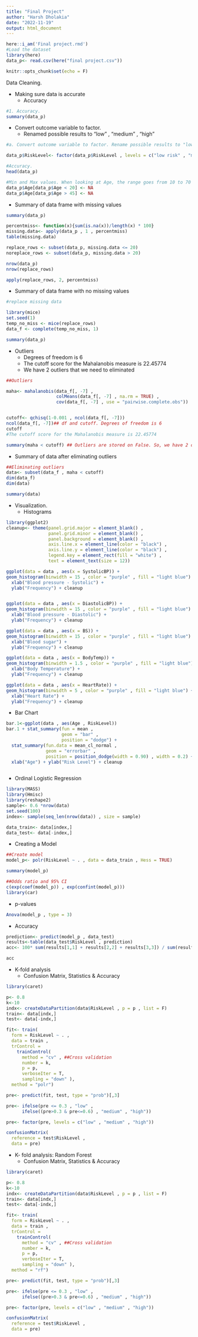 ---
title: "Final Project"
author: "Harsh Dholakia"
date: "2022-11-19"
output: html_document
---


```{r echo = F, message = F}
here::i_am('Final project.rmd')
#Load the dataset
library(here)
data_p<- read.csv(here("final project.csv"))

knitr::opts_chunk$set(echo = F)
```

Data Cleaning.

* Making sure data is accurate
  * Accuracy
  
```{r}
#1. Accuracy. 
summary(data_p)
```

* Convert outcome variable to factor. 
  * Renamed possible results to "low" , "medium" , "high"
  
```{r include=FALSE}
#a. Convert outcome variable to factor. Rename possible results to "low" , "medium" , "high"

data_p$RiskLevel<- factor(data_p$RiskLevel , levels = c("low risk" , "mid risk" , "high risk") , labels = c("low" , "medium", "high"))
```

```{r}
#Accuracy. 
head(data_p)
```

```{r include=FALSE}
#Min and Max values. When looking at Age, the range goes from 10 to 70 which does not make sense. Based on previous studies, researches agreed that for this study the range will be 20 to 45 years old.
data_p$Age[data_p$Age < 20] <- NA
data_p$Age[data_p$Age > 45] <- NA
```

* Summary of data frame with missing values

```{r}
summary(data_p)
```

```{r include=FALSE}
percentmiss<- function(x){sum(is.na(x))/length(x) * 100}
missing.data<- apply(data_p , 1 , percentmiss)
table(missing.data)

replace_rows <- subset(data_p, missing.data <= 20) 
noreplace_rows <- subset(data_p, missing.data > 20)

nrow(data_p)
nrow(replace_rows)

apply(replace_rows, 2, percentmiss)
```

* Summary of data frame with no missing values

```{r include=FALSE}
#replace missing data

library(mice)
set.seed(1)
temp_no_miss <- mice(replace_rows)
data_f <- complete(temp_no_miss, 1)
```

```{r}
summary(data_p)
```

* Outliers
  * Degrees of freedom is 6
  * The cutoff score for the Mahalanobis measure is 22.45774
  * We have 2 outliers that we need to eliminated
  
```{r include=FALSE}
##Outliers

maha<- mahalanobis(data_f[, -7] , 
                   colMeans(data_f[, -7] , na.rm = TRUE) ,
                   cov(data_f[, -7] , use = "pairwise.complete.obs"))


cutoff<- qchisq(1-0.001 , ncol(data_f[, -7]))
ncol(data_f[, -7])## df and cutoff. Degrees of freedom is 6
cutoff
#The cutoff score for the Mahalanobis measure is 22.45774

summary(maha < cutoff) ## Outliers are stored on False. So, we have 2 outliers that we need to eliminate
```

  * Summary of data after eliminating outliers

```{r include=FALSE}
##Eliminating outliers
data<- subset(data_f , maha < cutoff)
dim(data_f)
dim(data)
```

```{r}
summary(data)

```


* Visualization. 
  * Histograms
  
```{r}
library(ggplot2)
cleanup<- theme(panel.grid.major = element_blank() , 
                panel.grid.minor = element_blank() , 
                panel.background = element_blank() , 
                axis.line.x = element_line(color = "black") , 
                axis.line.y = element_line(color = "black") , 
                legend.key = element_rect(fill = "white") , 
                text = element_text(size = 12))

ggplot(data = data , aes(x = SystolicBP)) +
geom_histogram(binwidth = 15 , color = "purple" , fill = "light blue") + 
  xlab("Blood pressure - Systolic") +
  ylab("Frequency") + cleanup


ggplot(data = data , aes(x = DiastolicBP)) +
geom_histogram(binwidth = 15 , color = "purple" , fill = "light blue") + 
  xlab("Blood pressure - Diastolic") +
  ylab("Frequency") + cleanup

ggplot(data = data , aes(x = BS)) +
geom_histogram(binwidth = 15 , color = "purple" , fill = "light blue") + 
  xlab("Blood sugar") +
  ylab("Frequency") + cleanup

ggplot(data = data , aes(x = BodyTemp)) +
geom_histogram(binwidth = 1.5 , color = "purple" , fill = "light blue") + 
  xlab("Body Temperature") +
  ylab("Frequency") + cleanup

ggplot(data = data , aes(x = HeartRate)) +
geom_histogram(binwidth = 5 , color = "purple" , fill = "light blue") + 
  xlab("Heart Rate") +
  ylab("Frequency") + cleanup

```

  * Bar Chart
  
```{r}
bar.1<-ggplot(data , aes(Age , RiskLevel))
bar.1 + stat_summary(fun = mean , 
                     geom = "bar" , 
                     position = "dodge") +
  stat_summary(fun.data = mean_cl_normal , 
               geom = "errorbar" , 
               position = position_dodge(width = 0.90) , width = 0.2) +
  xlab("Age") + ylab("Risk Level") + cleanup



```

* Ordinal Logistic Regression

```{r include=FALSE}
library(MASS)
library(Hmisc)
library(reshape2)
sample<- 0.6 *nrow(data)
set.seed(100)
index<- sample(seq_len(nrow(data)) , size = sample)

data_train<- data[index,]
data_test<- data[-index,]
```

  * Creating a Model
  
```{r include=FALSE}
##Create model
model_p<- polr(RiskLevel ~ . , data = data_train , Hess = TRUE)
```

```{r}
summary(model_p)
```

```{r include=FALSE}
##Odds ratio and 95% CI
c(exp(coef(model_p)) , exp(confint(model_p)))
library(car)
```
    
  * p-values
 
```{r}
Anova(model_p , type = 3)
```
  * Accuracy
 
```{r include=FALSE}
prediction<- predict(model_p , data_test)
results<-table(data_test$RiskLevel , prediction)
acc<- 100* sum(results[1,1] + results[2,2] + results[3,3]) / sum(results)
```

```{r}
acc
```

* K-fold analysis
  * Confusion Matrix, Statistics & Accuracy
  
```{r include=FALSE}

library(caret)

p<- 0.8
k<-10
indx<- createDataPartition(data$RiskLevel , p = p , list = F)
train<- data[indx,]
test<- data[-indx,]

fit<- train(
  form = RiskLevel ~ . ,
  data = train , 
  trControl = 
    trainControl(
      method = "cv" , ##Cross validation
      number = k,
      p = p,
      verboseIter = T,
      sampling = "down" ),
  method = "polr")

pre<- predict(fit, test, type = "prob")[,3]

pre<- ifelse(pre <= 0.3 , "low" , 
      ifelse((pre>0.3 & pre<=0.6) , "medium" , "high"))

pre<- factor(pre, levels = c("low" , "medium" , "high"))
```

```{r}
confusionMatrix(
  reference = test$RiskLevel , 
  data = pre)
```

* K- fold analysis: Random Forest
  * Confusion Matrix, Statistics & Accuracy

```{r include=FALSE}
library(caret)

p<- 0.8
k<-10
indx<- createDataPartition(data$RiskLevel , p = p , list = F)
train<- data[indx,]
test<- data[-indx,]

fit<- train(
  form = RiskLevel ~ . ,
  data = train , 
  trControl = 
    trainControl(
      method = "cv" , ##Cross validation
      number = k,
      p = p,
      verboseIter = T,
      sampling = "down" ),
  method = "rf")

pre<- predict(fit, test, type = "prob")[,3]

pre<- ifelse(pre <= 0.3 , "low" , 
      ifelse((pre>0.3 & pre<=0.6) , "medium" , "high"))

pre<- factor(pre, levels = c("low" , "medium" , "high"))

```

```{r}
confusionMatrix(
  reference = test$RiskLevel , 
  data = pre)

```



